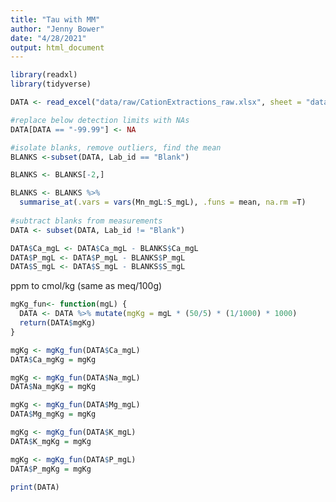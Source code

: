 ```yaml
---
title: "Tau with MM"
author: "Jenny Bower"
date: "4/28/2021"
output: html_document
---
```

```r
library(readxl)
library(tidyverse)

```

```r
DATA <- read_excel("data/raw/CationExtractions_raw.xlsx", sheet = "data")

```

```r
#replace below detection limits with NAs
DATA[DATA == "-99.99"] <- NA

#isolate blanks, remove outliers, find the mean
BLANKS <-subset(DATA, Lab_id == "Blank")

BLANKS <- BLANKS[-2,]

BLANKS <- BLANKS %>%
  summarise_at(.vars = vars(Mn_mgL:S_mgL), .funs = mean, na.rm =T) 
                   
#subtract blanks from measurements
DATA <- subset(DATA, Lab_id != "Blank")

DATA$Ca_mgL <- DATA$Ca_mgL - BLANKS$Ca_mgL
DATA$P_mgL <- DATA$P_mgL - BLANKS$P_mgL
DATA$S_mgL <- DATA$S_mgL - BLANKS$S_mgL

```

ppm to cmol/kg (same as meq/100g)
```r

mgKg_fun<- function(mgL) {
  DATA <- DATA %>% mutate(mgKg = mgL * (50/5) * (1/1000) * 1000)
  return(DATA$mgKg)
}

mgKg <- mgKg_fun(DATA$Ca_mgL)
DATA$Ca_mgKg = mgKg

mgKg <- mgKg_fun(DATA$Na_mgL)
DATA$Na_mgKg = mgKg

mgKg <- mgKg_fun(DATA$Mg_mgL)
DATA$Mg_mgKg = mgKg

mgKg <- mgKg_fun(DATA$K_mgL)
DATA$K_mgKg = mgKg

mgKg <- mgKg_fun(DATA$P_mgL)
DATA$P_mgKg = mgKg

print(DATA)

```

